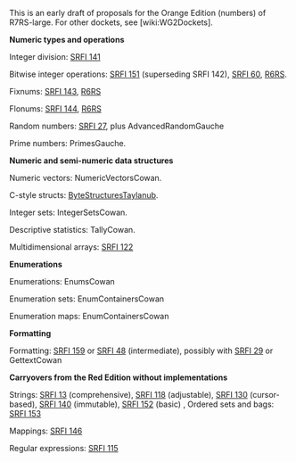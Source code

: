 This is an early draft of proposals for the Orange Edition (numbers) of R7RS-large. For other dockets, see [wiki:WG2Dockets].

'''Numeric types and operations'''

Integer division: [[http://srfi.schemers.org/srfi-141/srfi-141.html|SRFI 141]]

Bitwise integer operations:  [[http://srfi.schemers.org/srfi-151/srfi-151.html|SRFI 151]] (superseding SRFI 142), [[http://srfi.schemers.org/srfi-60/srfi-60.html|SRFI 60]], [[http://www.r6rs.org/final/html/r6rs-lib/r6rs-lib-Z-H-12.html#node_sec_11.4|R6RS]].

Fixnums:  [[http://srfi.schemers.org/srfi-143/srfi-143.html|SRFI 143]], [[http://www.r6rs.org/final/html/r6rs-lib/r6rs-lib-Z-H-12.html#node_sec_11.2|R6RS]]

Flonums:  [[http://srfi.schemers.org/srfi-144/srfi-1443.html|SRFI 144]],
[[http://www.r6rs.org/final/html/r6rs-lib/r6rs-lib-Z-H-12.html#node_sec_11.3|R6RS]]

Random numbers: [[http://srfi.schemers.org/srfi-27/srfi-27.html|SRFI 27]], plus AdvancedRandomGauche

Prime numbers:  PrimesGauche.

'''Numeric and semi-numeric data structures'''

Numeric vectors:  NumericVectorsCowan.

C-style structs:  [[https://github.com/TaylanUB/scheme-bytestructures|ByteStructuresTaylanub]].

Integer sets:  IntegerSetsCowan.

Descriptive statistics:  TallyCowan.

Multidimensional arrays: [[http://srfi.schemers.org/srfi-122/srfi-122.html|SRFI 122]]

'''Enumerations'''

Enumerations:  EnumsCowan

Enumeration sets:  EnumContainersCowan

Enumeration maps:  EnumContainersCowan

'''Formatting'''

Formatting: [[http://srfi.schemers.org/srfi-159/srfi-159.html|SRFI 159]] or [[http://srfi.schemers.org/srfi-48/srfi-48.html|SRFI 48]] (intermediate), possibly with [[http://srfi.schemers.org/srfi-29/srfi-29.html|SRFI 29]] or GettextCowan

'''Carryovers from the Red Edition without implementations'''

Strings: [[http://srfi.schemers.org/srfi-13/srfi-13.html|SRFI 13]] (comprehensive), [[http://srfi.schemers.org/srfi-118/srfi-118.html|SRFI 118]] (adjustable), [[http://srfi.schemers.org/srfi-130/srfi-130.html|SRFI 130]] (cursor-based), [[http://srfi.schemers.org/srfi-140/srfi-140.html|SRFI 140]] (immutable), [[http://srfi.schemers.org/srfi-152/srfi-152.html|SRFI 152]] (basic)
, 
Ordered sets and bags:  [[http://srfi.schemers.org/srfi-153/srfi-153.html|SRFI 153]]

Mappings: [[http://srfi.schemers.org/srfi-146/srfi-146.html|SRFI 146]]

Regular expressions: [[http://srfi.schemers.org/srfi-115/srfi-115.html|SRFI 115]]


